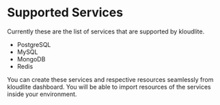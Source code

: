 # Supported Services
Currently these are the list of services that are supported by kloudlite.

- PostgreSQL
- MySQL
- MongoDB
- Redis

You can create these services and respective resources seamlessly from kloudlite dashboard.
You will be able to import resources of the services inside your environment.